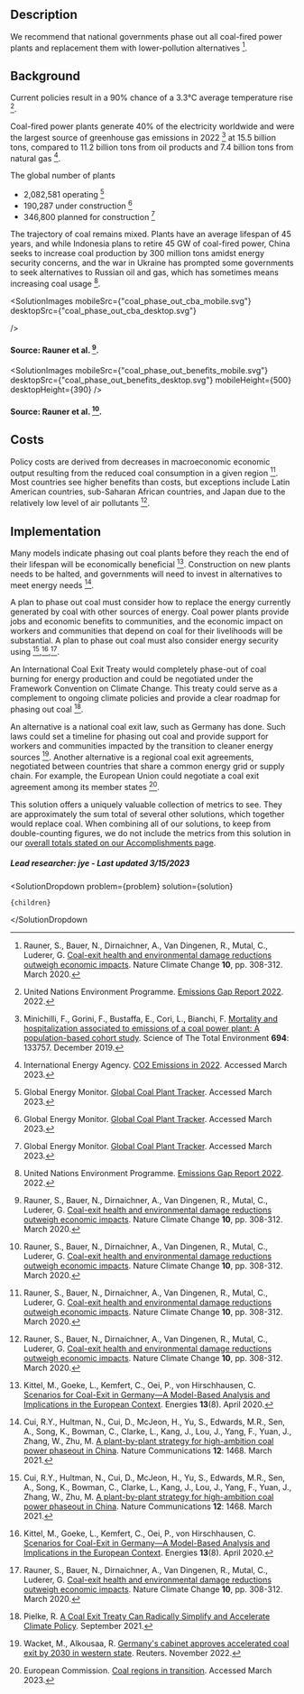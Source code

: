 


## Description

We recommend that national governments phase out all coal-fired power plants and replacement them with lower-pollution alternatives [^"1"].

## Background

Current policies result in a 90% chance of a 3.3°C average temperature rise [^"6"].

Coal-fired power plants generate 40% of the electricity worldwide and were the largest source of greenhouse gas emissions in 2022 [^"4"] at 15.5 billion tons, compared to 11.2 billion tons from oil products and 7.4 billion tons from natural gas [^"5"].

The global number of plants

- 2,082,581 operating [^"7"]
- 190,287 under construction [^"7"]
- 346,800 planned for construction [^"7"]

The trajectory of coal remains mixed. Plants have an average lifespan of 45 years, and while Indonesia plans to retire 45 GW of coal-fired power, China seeks to increase coal production by 300 million tons amidst energy security concerns, and the war in Ukraine has prompted some governments to seek alternatives to Russian oil and gas, which has sometimes means increasing coal usage [^"6"].

<SolutionImages
 mobileSrc={"coal_phase_out_cba_mobile.svg"}
 desktopSrc={"coal_phase_out_cba_desktop.svg"}

/>

#### Source: Rauner et al. [^"1"].

<SolutionImages
  mobileSrc={"coal_phase_out_benefits_mobile.svg"}
  desktopSrc={"coal_phase_out_benefits_desktop.svg"}
  mobileHeight={500}
  desktopHeight={390}
/>
#### Source: Rauner et al. [^"1"].

## Costs

Policy costs are derived from decreases in macroeconomic economic output resulting from the reduced coal consumption in a given region [^"1"]. Most countries see higher benefits than costs, but exceptions include Latin American countries, sub-Saharan African countries, and Japan due to the relatively low level of air pollutants [^"1"].

## Implementation

Many models indicate phasing out coal plants before they reach the end of their lifespan will be economically beneficial [^"9"]. Construction on new plants needs to be halted, and governments will need to invest in alternatives to meet energy needs [^"10"].

A plan to phase out coal must consider how to replace the energy currently generated by coal with other sources of energy. Coal power plants provide jobs and economic benefits to communities, and the economic impact on workers and communities that depend on coal for their livelihoods will be substantial. A plan to phase out coal must also consider energy security using [^"10"],[^"9"],[^"1"].

An International Coal Exit Treaty would completely phase-out of coal burning for energy production and could be negotiated under the Framework Convention on Climate Change. This treaty could serve as a complement to ongoing climate policies and provide a clear roadmap for phasing out coal [^"11"].

An alternative is a national coal exit law, such as Germany has done. Such laws could set a timeline for phasing out coal and provide support for workers and communities impacted by the transition to cleaner energy sources [^"13"]. Another alternative is a regional coal exit agreements, negotiated between countries that share a common energy grid or supply chain. For example, the European Union could negotiate a coal exit agreement among its member states [^"12"].

This solution offers a uniquely valuable collection of metrics to see. They are approximately the sum total of several other solutions, which together would replace coal. When combining all of our solutions, to keep from double-counting figures, we do not include the metrics from this solution in our [overall totals stated on our Accomplishments page](/accomplishments#metrics).

##### Lead researcher: jye - Last updated 3/15/2023

[^"1"]: Rauner, S., Bauer, N., Dirnaichner, A., Van Dingenen, R., Mutal, C., Luderer, G. [Coal-exit health and environmental damage reductions outweigh economic impacts](http://dx.doi.org/10.1038/s41558-020-0728-x). Nature Climate Change <b>10</b>, pp. 308-312. March 2020.
[^"2"]: [The Great Carbon Arbitrage](https://greatcarbonarbitrage.com/index.html). . Accessed March 2023.
[^"3"]: International Energy Agency. [Global Energy Review: CO2 Emissions in 2021](https://www.iea.org/reports/global-energy-review-co2-emissions-in-2021-2). Accessed March 2023.
[^"4"]: Minichilli, F., Gorini, F., Bustaffa, E., Cori, L., Bianchi, F. [Mortality and hospitalization associated to emissions of a coal power plant: A population-based cohort study](http://dx.doi.org/10.1016/j.scitotenv.2019.133757). Science of The Total Environment <b>694</b>: 133757. December 2019.
[^"5"]: International Energy Agency. [CO2 Emissions in 2022](https://www.iea.org/reports/co2-emissions-in-2022). Accessed March 2023.
[^"6"]: United Nations Environment Programme. [Emissions Gap Report 2022](https://www.unep.org/resources/emissions-gap-report-2022). 2022.
[^"7"]: Global Energy Monitor. [Global Coal Plant Tracker](https://globalenergymonitor.org/projects/global-coal-plant-tracker/). Accessed March 2023.
[^"8"]: Fernandes et al. Toxic Effects of Mercury on the Cardiovascular and Central Nervous Systems. Journal of Biomedicine and Biotechnology [Internet]. 2012;2012:1–11. Available from: http://dx.doi.org/10.1155/2012/949048 [Toxic Effects of Mercury on the Cardiovascular and Central Nervous Systems](http://dx.doi.org/10.1155/2012/949048). Journal of Biomedicine and Biotechnology. 2012.
[^"9"]: Kittel, M., Goeke, L., Kemfert, C., Oei, P., von Hirschhausen, C. [Scenarios for Coal-Exit in Germany—A Model-Based Analysis and Implications in the European Context](https://www.mdpi.com/1996-1073/13/8/2041). Energies <b>13</b>(8). April 2020.
[^"10"]: Cui, R.Y., Hultman, N., Cui, D., McJeon, H., Yu, S., Edwards, M.R., Sen, A., Song, K., Bowman, C., Clarke, L., Kang, J., Lou, J., Yang, F., Yuan, J., Zhang, W., Zhu, M. [A plant-by-plant strategy for high-ambition coal power phaseout in China](http://dx.doi.org/10.1038/s41467-021-21786-0). Nature Communications <b>12</b>: 1468. March 2021.
[^"11"]: Pielke, R. [A Coal Exit Treaty Can Radically Simplify and Accelerate Climate Policy](https://rogerpielkejr.substack.com/p/a-coal-exit-treaty-can-radically). September 2021.
[^"12"]: European Commission. [Coal regions in transition](https://energy.ec.europa.eu/topics/oil-gas-and-coal/eu-coal-regions/coal-regions-transition_en). Accessed March 2023.
[^"13"]: Wacket, M., Alkousaa, R. [Germany's cabinet approves accelerated coal exit by 2030 in western state](https://www.reuters.com/business/energy/germanys-cabinet-approves-accelerated-coal-exit-by-2030-western-state-2022-11-02/). Reuters. November 2022.
[^"14"]: [Coal and Water Pollution | Union of Concerned Scientists](https://www.ucsusa.org/resources/coal-and-water-pollution)

  <SolutionDropdown 
    problem={problem} 
    solution={solution}
  >
    {children}
  </SolutionDropdown

>
